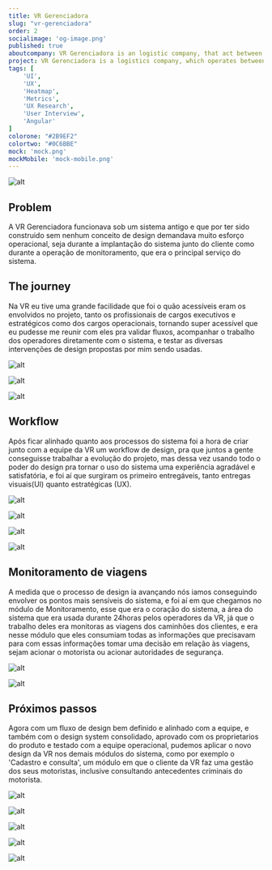 ```yaml
---
title: VR Gerenciadora
slug: "vr-gerenciadora"
order: 2
socialimage: 'og-image.png'
published: true
aboutcompany: VR Gerenciadora is an logistic company, that act between a delivery company and an ensurance company.
project: VR Gerenciadora is a logistics company, which operates between a delivery company and an insurance company, ensuring that the trips made by the delivery company are in accordance with the insurer's rules.
tags: [
    'UI',
    'UX',
    'Heatmap',
    'Metrics',
    'UX Research',
    'User Interview',
    'Angular'
]
colorone: "#2B9EF2"
colortwo: "#0C6BBE"
mock: 'mock.png'
mockMobile: 'mock-mobile.png'
---
```

![alt](delivery-truck.jpg)

## Problem

<p class="text">A VR Gerenciadora funcionava sob um sistema antigo e que por ter sido construido sem nenhum conceito de design demandava muito esforço operacional, seja durante a implantação do sistema junto do cliente
como durante a operação de monitoramento, que era o principal serviço do sistema.</p>

## The journey

<p class="text">Na VR eu tive uma grande facilidade que foi o quão acessíveis eram os envolvidos no projeto, tanto os profissionais de cargos executivos e estratégicos como dos cargos operacionais,
tornando super acessível que eu pudesse me reunir com eles pra validar fluxos, acompanhar o trabalho dos operadores diretamente com o sistema,
e testar as diversas intervenções de design propostas por mim sendo usadas.</p>

![alt](whiteboard3.jpg)

<div class="gallery">

![alt](whiteboard1.jpg)

![alt](whiteboard2.jpg)

</div>

## Workflow

<p class="text">Após ficar alinhado quanto aos processos do sistema foi a hora de criar junto com a equipe da VR um workflow de design, pra que juntos
a gente conseguisse trabalhar a evolução do projeto, mas dessa vez usando todo o poder do design pra tornar o uso do sistema uma experiência agradável
e satisfatória, e foi aí que surgiram os primeiro entregáveis, tanto entregas visuais(UI) quanto estratégicas (UX).</p>

<div class="gallery">

![alt](sistema3.png)

![alt](sistema4.png)

</div>

<div class="gallery">

![alt](sistema1.png)

![alt](sistema2.png)

</div>

## Monitoramento de viagens

<p class="text">A medida que o processo de design ia avançando nós iamos conseguindo envolver os pontos mais sensíveis do sistema, e foi aí em que chegamos no
módulo de Monitoramento, esse que era o coração do sistema, a área do sistema que era usada durante 24horas pelos operadores da VR, já que o
trabalho deles era monitoras as viagens dos caminhões dos clientes, e era nesse módulo que eles consumiam todas as informações que precisavam para com
essas informações tomar uma decisão em relação às viagens, sejam acionar o motorista ou acionar autoridades de segurança.

</p>

<div class="gallery">

![alt](monitoramento1.png)

![alt](monitoramento2.png)

</div>

## Próximos passos

<p class="text">Agora com um fluxo de design bem definido e alinhado com a equipe, e também com o design system consolidado, aprovado com os proprietarios
do produto e testado com a equipe operacional, pudemos aplicar o novo design da VR nos demais módulos do sistema, como por exemplo o 'Cadastro e consulta',
um módulo em que o cliente da VR faz uma gestão dos seus motoristas, inclusive consultando antecedentes criminais do motorista.</p>

<div class="gallery">

![alt](cadastro-e-consulta1.png)

![alt](cadastro-e-consulta2.png)

</div>

<div class="gallery">

![alt](cadastro-e-consulta3.png)

![alt](cadastro-e-consulta4.png)

![alt](cadastro-e-consulta5.png)

</div>